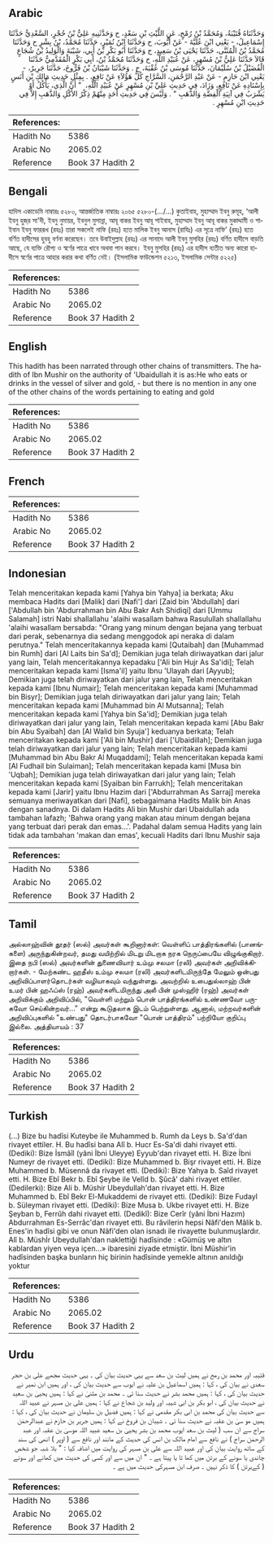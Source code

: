 ## Arabic


<div dir="rtl" lang="ar" style={{fontSize:'larger',backgroundColor:'#f8f9fa',padding:20}}>
وَحَدَّثَنَاهُ قُتَيْبَةُ، وَمُحَمَّدُ بْنُ رُمْحٍ، عَنِ اللَّيْثِ بْنِ سَعْدٍ، ح وَحَدَّثَنِيهِ عَلِيُّ بْنُ حُجْرٍ، السَّعْدِيُّ حَدَّثَنَا إِسْمَاعِيلُ، - يَعْنِي ابْنَ عُلَيَّةَ - عَنْ أَيُّوبَ، ح وَحَدَّثَنَا ابْنُ نُمَيْرٍ، حَدَّثَنَا مُحَمَّدُ، بْنُ بِشْرٍ ح وَحَدَّثَنَا مُحَمَّدُ بْنُ الْمُثَنَّى، حَدَّثَنَا يَحْيَى بْنُ سَعِيدٍ، ح وَحَدَّثَنَا أَبُو بَكْرِ بْنُ أَبِي، شَيْبَةَ وَالْوَلِيدُ بْنُ شُجَاعٍ قَالاَ حَدَّثَنَا عَلِيُّ بْنُ مُسْهِرٍ، عَنْ عُبَيْدِ اللَّهِ، ح وَحَدَّثَنَا مُحَمَّدُ بْنُ، أَبِي بَكْرٍ الْمُقَدَّمِيُّ حَدَّثَنَا الْفُضَيْلُ بْنُ سُلَيْمَانَ، حَدَّثَنَا مُوسَى بْنُ عُقْبَةَ، ح . وَحَدَّثَنَا شَيْبَانُ بْنُ فَرُّوخَ، حَدَّثَنَا جَرِيرٌ، - يَعْنِي ابْنَ حَازِمٍ - عَنْ عَبْدِ الرَّحْمَنِ، السَّرَّاجِ كُلُّ هَؤُلاَءِ عَنْ نَافِعٍ، ‏.‏ بِمِثْلِ حَدِيثِ مَالِكِ بْنِ أَنَسٍ بِإِسْنَادِهِ عَنْ نَافِعٍ، وَزَادَ، فِي حَدِيثِ عَلِيِّ بْنِ مُسْهِرٍ عَنْ عُبَيْدِ اللَّهِ، ‏ "‏ أَنَّ الَّذِي، يَأْكُلُ أَوْ يَشْرَبُ فِي آنِيَةِ الْفِضَّةِ وَالذَّهَبِ ‏"‏ ‏.‏ وَلَيْسَ فِي حَدِيثِ أَحَدٍ مِنْهُمْ ذِكْرُ الأَكْلِ وَالذَّهَبِ إِلاَّ فِي حَدِيثِ ابْنِ مُسْهِرٍ ‏.‏
</div>
<div style={{backgroundColor:'#f8f9fa',padding:20, marginBottom: 10}}><table> <thead> <tr> <th>References:</th> <th></th> </tr> </thead> <tbody><tr><td>Hadith No</td><td>5386</td></tr><tr><td>Arabic No</td><td>2065.02</td></tr><tr><td>Reference</td><td>Book 37 Hadith 2</td></tr></tbody></table></div>

## Bengali


<div dir="ltr" lang="bn" style={{fontSize:'larger',backgroundColor:'#f8f9fa',padding:20}}>
হাদিস একাডেমি নাম্বারঃ ৫২৮০, আন্তর্জাতিক নাম্বারঃ ২০৬৫ ৫২৮০-(.../...) কুতাইবাহ, মুহাম্মাদ ইবনু রুমূহ, ‘আলী ইবনু হুজ্‌র সা'দী, ইবনু নুমায়র, ইবনুল মুসান্না, আবূ বাকর ইবনু আবূ শাইবাহ, মুহাম্মাদ ইবনু আবূ বাকর মুকাদ্দামী ও শাইবান ইবনু ফাররূখ (রহঃ) তারা সকলেই নাফি (রহঃ) হতে মালিক ইবনু আনাস (রাযিঃ) এর সূত্রে নাফি’ (রহঃ) হতে বর্ণিত হাদীসের হুবহু বর্ণনা করেছেন। তবে উবাইদুল্লাহ (রহঃ) এর সানাদে আলী ইবনু মুসহির (রহঃ) বর্ণিত হাদীসে বাড়তি আছে, যে ব্যক্তি রৌপ্য ও স্বর্ণের পাত্রে খাবে অথবা পান করবে। ইবনু মুসহির (রহঃ) এর হাদীস ব্যতীত অন্য কারো হাদীসে স্বর্ণের পাত্রে আহার করার কথা বর্ণিত নেই। (ইসলামিক ফাউন্ডেশন ৫২১৩, ইসলামিক সেন্টার ৫২২৫)
</div>
<div style={{backgroundColor:'#f8f9fa',padding:20, marginBottom: 10}}><table> <thead> <tr> <th>References:</th> <th></th> </tr> </thead> <tbody><tr><td>Hadith No</td><td>5386</td></tr><tr><td>Arabic No</td><td>2065.02</td></tr><tr><td>Reference</td><td>Book 37 Hadith 2</td></tr></tbody></table></div>

## English


<div dir="ltr" lang="en" style={{fontSize:'larger',backgroundColor:'#f8f9fa',padding:20}}>
This hadith has been narrated through other chains of transmitters. The hadith of Ibn Mushir on the authority of 'Ubaidullah it is as:He who eats or drinks in the vessel of silver and gold, - but there is no mention in any one of the other chains of the words pertaining to eating and gold
</div>
<div style={{backgroundColor:'#f8f9fa',padding:20, marginBottom: 10}}><table> <thead> <tr> <th>References:</th> <th></th> </tr> </thead> <tbody><tr><td>Hadith No</td><td>5386</td></tr><tr><td>Arabic No</td><td>2065.02</td></tr><tr><td>Reference</td><td>Book 37 Hadith 2</td></tr></tbody></table></div>

## French


<div dir="ltr" lang="fr" style={{fontSize:'larger',backgroundColor:'#f8f9fa',padding:20}}>

</div>
<div style={{backgroundColor:'#f8f9fa',padding:20, marginBottom: 10}}><table> <thead> <tr> <th>References:</th> <th></th> </tr> </thead> <tbody><tr><td>Hadith No</td><td>5386</td></tr><tr><td>Arabic No</td><td>2065.02</td></tr><tr><td>Reference</td><td>Book 37 Hadith 2</td></tr></tbody></table></div>

## Indonesian


<div dir="ltr" lang="id" style={{fontSize:'larger',backgroundColor:'#f8f9fa',padding:20}}>
Telah menceritakan kepada kami [Yahya bin Yahya] ia berkata; Aku membaca Hadits dari [Malik] dari [Nafi'] dari [Zaid bin 'Abdullah] dari ['Abdullah bin 'Abdurrahman bin Abu Bakr Ash Shidiqi] dari [Ummu Salamah] istri Nabi shallallahu 'alaihi wasallam bahwa Rasulullah shallallahu 'alaihi wasallam bersabda: "Orang yang minum dengan bejana yang terbuat dari perak, sebenarnya dia sedang menggodok api neraka di dalam perutnya." Telah menceritakannya kepada kami [Qutaibah] dan [Muhammad bin Rumh] dari [Al Laits bin Sa'd]; Demikian juga telah diriwayatkan dari jalur yang lain, Telah menceritakannya kepadaku ['Ali bin Hujr As Sa'idi]; Telah menceritakan kepada kami [Isma'il] yaitu Ibnu 'Ulayah dari [Ayyub]; Demikian juga telah diriwayatkan dari jalur yang lain, Telah menceritakan kepada kami [Ibnu Numair]; Telah menceritakan kepada kami [Muhammad bin Bisyr]; Demikian juga telah diriwayatkan dari jalur yang lain; Telah menceritakan kepada kami [Muhammad bin Al Mutsanna]; Telah menceritakan kepada kami [Yahya bin Sa'id]; Demikian juga telah diriwayatkan dari jalur yang lain, Telah menceritakan kepada kami [Abu Bakr bin Abu Syaibah] dan [Al Walid bin Syuja'] keduanya berkata; Telah menceritakan kepada kami ['Ali bin Mushir] dari ['Ubaidillah]; Demikian juga telah diriwayatkan dari jalur yang lain; Telah menceritakan kepada kami [Muhammad bin Abu Bakr Al Muqaddami]; Telah menceritakan kepada kami [Al Fudhail bin Sulaiman]; Telah menceritakan kepada kami [Musa bin 'Uqbah]; Demikian juga telah diriwayatkan dari jalur yang lain; Telah menceritakan kepada kami [Syaiban bin Farrukh]; Telah menceritakan kepada kami [Jarir] yaitu Ibnu Hazim dari ['Abdurrahman As Sarraj] mereka semuanya meriwayatkan dari [Nafi], sebagaimana Hadits Malik bin Anas dengan sanadnya. Di dalam Hadits Ali bin Mushir dari Ubaidullah ada tambahan lafazh; 'Bahwa orang yang makan atau minum dengan bejana yang terbuat dari perak dan emas…'. Padahal dalam semua Hadits yang lain tidak ada tambahan 'makan dan emas', kecuali Hadits dari Ibnu Mushir saja
</div>
<div style={{backgroundColor:'#f8f9fa',padding:20, marginBottom: 10}}><table> <thead> <tr> <th>References:</th> <th></th> </tr> </thead> <tbody><tr><td>Hadith No</td><td>5386</td></tr><tr><td>Arabic No</td><td>2065.02</td></tr><tr><td>Reference</td><td>Book 37 Hadith 2</td></tr></tbody></table></div>

## Tamil


<div dir="ltr" lang="ta" style={{fontSize:'larger',backgroundColor:'#f8f9fa',padding:20}}>
அல்லாஹ்வின் தூதர் (ஸல்) அவர்கள் கூறினார்கள்: வெள்ளிப் பாத்திரங்களில் (பானங்களை) அருந்துகின்றவர், தமது வயிற்றில் மிடறு மிடறாக நரக நெருப்பையே விழுங்குகிறார். இதை நபி (ஸல்) அவர்களின் துணைவியார் உம்மு சலமா (ரலி) அவர்கள் அறிவிக்கிறார்கள். - மேற்கண்ட ஹதீஸ் உம்மு சலமா (ரலி) அவர்களிடமிருந்தே மேலும் ஒன்பது அறிவிப்பாளர்தொடர்கள் வழியாகவும் வந்துள்ளது. அவற்றில் உபைதுல்லாஹ் பின் உமர் பின் ஹஃப்ஸ் (ரஹ்) அவர்களிடமிருந்து அலீ பின் முஸ்ஹிர் (ரஹ்) அவர்கள் அறிவிக்கும் அறிவிப்பில், "வெள்ளி மற்றும் பொன் பாத்திரங்களில் உண்ணவோ பருகவோ செய்கின்றவர்..." என்று கூடுதலாக இடம் பெற்றுள்ளது. ஆனால், மற்றவர்களின் அறிவிப்புகளில் "உண்பது" தொடர்பாகவோ "பொன் பாத்திரம்" பற்றியோ குறிப்பு இல்லை. அத்தியாயம் : 37
</div>
<div style={{backgroundColor:'#f8f9fa',padding:20, marginBottom: 10}}><table> <thead> <tr> <th>References:</th> <th></th> </tr> </thead> <tbody><tr><td>Hadith No</td><td>5386</td></tr><tr><td>Arabic No</td><td>2065.02</td></tr><tr><td>Reference</td><td>Book 37 Hadith 2</td></tr></tbody></table></div>

## Turkish


<div dir="ltr" lang="tr" style={{fontSize:'larger',backgroundColor:'#f8f9fa',padding:20}}>
(…) Bize bu hadîsi Kuteybe ile Muhammed b. Rumh da Leys b. Sa'd'dan rivayet ettiler. H. Bu hadîsi bana Alî b. Hucr Es-Sa'di dahi rivayet etti. (Dediki): Bize İsmâîl (yâni İbni Uleyye) Eyyub'dan rivayet etti. H. Bize İbni Numeyr de rivayet etti. (Dediki): Bize Muhammed b. Bişr rivayet etti. H. Bize Muhammed b. Müsennâ da rivayet etti. (Dediki): Bize Yahya b. Saîd rivayet etti. H. Bize Ebî Bekr b. Ebî Şeybe ile Velîd b. Şûcâ' dahi rivayet ettiler. (Dedilerki): Bize Ali b. Müshir Ubeydullah'dan rivayet etti. H. Bize Muhammed b. Ebî Bekr El-Mukaddemi de rivayet etti. (Dediki): Bize Fudayl b. Süleyman rivayet etti. (Dediki): Bize Musa b. Ukbe rivayet etti. H. Bize Şeyban b, Ferrûh dahi rivayet etti. (Dedikî): Bize Cerîr (yâni İbni Hazım) Abdurrahman Es-Serrâc'dan rivayet etti. Bu râvilerin hepsi Nâfi'den Mâlik b. Enes'in hadîsi gibi ve onun Nâfi'den olan isnadı ile rivayette bulunmuşlardır. Alî b. Müshİr Ubeydullah'dan naklettiği hadîsinde : «Gümüş ve altın kablardan yiyen veya içen...» ibaresini ziyade etmiştir. İbni Müshir'in hadîsinden başka bunların hiç birinin hadîsinde yemekle altının anıldığı yoktur
</div>
<div style={{backgroundColor:'#f8f9fa',padding:20, marginBottom: 10}}><table> <thead> <tr> <th>References:</th> <th></th> </tr> </thead> <tbody><tr><td>Hadith No</td><td>5386</td></tr><tr><td>Arabic No</td><td>2065.02</td></tr><tr><td>Reference</td><td>Book 37 Hadith 2</td></tr></tbody></table></div>

## Urdu


<div dir="rtl" lang="ur" style={{fontSize:'larger',backgroundColor:'#f8f9fa',padding:20}}>
قتیبہ اور محمد بن رمح نے ہمیں لیث بن سعد سے یہی حدیث بیان کی ۔ یہی حدیث مجھے علی بن حجر سعدی نے بیان کی ، کہا : ہمیں اسماعیل بن علیہ نے ایوب سے حدیث بیان کی ، اور ہمیں ابن نمیر نے حدیث بیان کی ، کہا : ہمیں محمد بشر نے حدیث سنا ئی ۔ محمد بن مثنیٰ نے کہا : ہمیں یحییٰ بن سعید نے حدیث بیان کی ، ابو بکر بن ابی شیبہ اور ولید بن شجاع نے کہا : ہمیں علی بن مسہر نے عبید اللہ سے حدیث بیان کی محمد بن ابی بکر مقدمی نے کہا : ہمیں فضیل بن سلیمان نے حدیث بیان کی ، کہا : ہمیں مو سیٰ بن عقبہ نے حدیث سنا ئی ۔ شیبان بن فروخ نے کہا : ہمیں جریر بن حازم نے عبدالرحمٰن سراج سے ان سب ( لیث بن سعد ایوب محمد بن بشر یحییٰ بن سعید عبید اللہ موسیٰ بن عقبہ اور عبد الرحمٰن سراج ) نے نافع سے امام مالک بن انس کی حدیث کے مانند اور نافع سے ( اوپر ) انھی کی سند کے ساتھ روایت بیان کی اور عبید اللہ سے علی بن مسہر کی روایت میں اضافہ کیا : " بلا شبہ جو شخص چاندی یا سونے کے برتن میں کھا تا یا پیتا ہے ۔ " ان میں سے اور کسی کی حدیث میں کھانے اور سونے ( کےبرتن ) کا ذکر نہیں ۔ صرف ابن مسہرکی حدیث میں ہے ۔
</div>
<div style={{backgroundColor:'#f8f9fa',padding:20, marginBottom: 10}}><table> <thead> <tr> <th>References:</th> <th></th> </tr> </thead> <tbody><tr><td>Hadith No</td><td>5386</td></tr><tr><td>Arabic No</td><td>2065.02</td></tr><tr><td>Reference</td><td>Book 37 Hadith 2</td></tr></tbody></table></div>